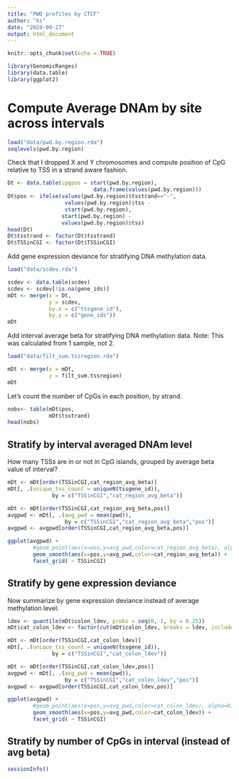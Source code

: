 ```yaml
---
title: "PWD profiles by CTCF"
author: "ks"
date: "2024-09-27"
output: html_document
---
```


```r
knitr::opts_chunk$set(echo = TRUE)
```

```r
library(GenomicRanges)
library(data.table)
library(ggplot2)
```

# Compute Average DNAm by site across intervals

```r
load("data/pwd.by.region.rda")
seqlevels(pwd.by.region)
```

Check that I dropped X and Y chromosomes and compute position of CpG relative to TSS in a strand aware fashion.
```r
Dt <- data.table(cpgpos = start(pwd.by.region),
                           data.frame(values(pwd.by.region)))
Dt$pos <- ifelse(values(pwd.by.region)$tsstrand=="-",
                  values(pwd.by.region)$tss -
                  start(pwd.by.region),
                 start(pwd.by.region) - 
                 values(pwd.by.region)$tss)
head(Dt)
Dt$tsstrand <- factor(Dt$tsstrand)
Dt$TSSinCGI <- factor(Dt$TSSinCGI)
```

Add gene expression deviance for stratifying DNA methylation data. 
```r
load("data/scdev.rda")

scdev <- data.table(scdev)
scdev <- scdev[!is.na(gene_ids)]
mDt <- merge(x = Dt,
             y = scdev,
             by.x = c("tssgene_id"),
             by.y = c("gene_ids"))
mDt
```

Add interval average beta for stratifying DNA methylation data. Note:  This was calculated from 1 sample, not 2.
```r
load("data/filt_sum.tssregion.rda")

mDt <- merge(x = mDt,
             y = filt_sum.tssregion)
mDt
```

Let's count the number of CpGs in each position, by strand.
```r
nobs<- table(mDt$pos,
             mDt$tsstrand)
head(nobs)
```

## Stratify by interval averaged DNAm level

How many TSSs are in or not in CpG islands, grouped by average beta value of interval?
```r
mDt <- mDt[order(TSSinCGI,cat_region_avg_beta)]
mDt[, .(unique_tss_count = uniqueN(tssgene_id)), 
              by = c("TSSinCGI","cat_region_avg_beta")]
```

```r
mDt <- mDt[order(TSSinCGI,cat_region_avg_beta,pos)]
avgpwd <- mDt[, .(avg_pwd = mean(pwd)), 
                  by = c("TSSinCGI","cat_region_avg_beta","pos")]
avgpwd <- avgpwd[order(TSSinCGI,cat_region_avg_beta,pos)]
```

```r
ggplot(avgpwd) +
        #geom_point(aes(x=pos,y=avg_pwd,color=cat_region_avg_beta), alpha=0.3) +
        geom_smooth(aes(x=pos,y=avg_pwd,color=cat_region_avg_beta)) +
        facet_grid( ~ TSSinCGI)
```

## Stratify by gene expression deviance

Now summarize by gene expression deviance instead of average methylation level.

```r
ldev <- quantile(mDt$colon_ldev, probs = seq(0, 1, by = 0.25))
mDt$cat_colon_ldev <- factor(cut(mDt$colon_ldev, breaks = ldev, include.lowest = TRUE, labels = FALSE))

mDt <- mDt[order(TSSinCGI,cat_colon_ldev)]
mDt[, .(unique_tss_count = uniqueN(tssgene_id)), 
              by = c("TSSinCGI","cat_colon_ldev")]
```

```r
mDt <- mDt[order(TSSinCGI,cat_colon_ldev,pos)]
avgpwd <- mDt[, .(avg_pwd = mean(pwd)), 
                  by = c("TSSinCGI","cat_colon_ldev","pos")]
avgpwd <- avgpwd[order(TSSinCGI,cat_colon_ldev,pos)]
```

```r
ggplot(avgpwd) +
        #geom_point(aes(x=pos,y=avg_pwd,color=cat_colon_ldev), alpha=0.3) +
        geom_smooth(aes(x=pos,y=avg_pwd,color=cat_colon_ldev)) +
        facet_grid( ~ TSSinCGI)
```


## Stratify by number of CpGs in interval (instead of avg beta)




```r
sessionInfo()
```

